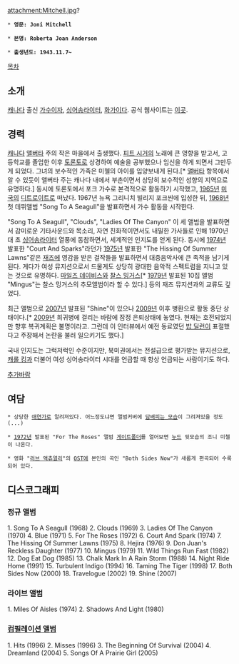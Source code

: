attachment:Mitchell.jpg?

 * '''영문: Joni Mitchell'''

 * '''본명: Roberta Joan Anderson'''

 * '''출생년도: 1943.11.7~'''

[[목차]]

== 소개 ==

[[캐나다]] 출신 [[가수]]이자, [[싱어송라이터]], [[화가]]이다. 공식 웹사이트는 [http://www.jonimitchell.com/ 이곳].

== 경력 ==
[[캐나다]] [[앨버타]] 주의 작은 마을에서 출생했다. [[피트 시거]]의 노래에 큰 영향을 받고서, 고등학교를 졸업한 이후 [[토론토]]로 상경하여 예술을 공부했으나 임신을 하게 되면서 그만두게 되었다. 그녀의 보수적인 가족은 미첼의 아이를 입양보내게 된다.[* [[앨버타]] 항목에서 알 수 있듯이 앨버타 주는 캐나다 내에서 부촌이면서 상당히 보수적인 성향의 지역으로 유명하다.] 동시에 토론토에서 포크 가수로 본격적으로 활동하기 시작했고, [[1965년]] [[미국]]의 [[디트로이트]]로 떠났다. 1967년 뉴욕 그리니치 빌리지 포크씬에 입성한 뒤, [[1968년]] 첫 데뷔앨범 "Song To A Seagull"을 발표하면서 가수 활동을 시작한다.

"Song To A Seagull", "Clouds", "Ladies Of The Canyon" 이 세 앨범을 발표하면서 감미로운 기타사운드와 목소리, 자연 친화적이면서도 내밀한 가사들로 인해 1970년대 초 [[싱어송라이터]] 열풍에 동참하면서, 세계적인 인지도를 얻게 된다. 동시에 [[1974년]] 발표한 "Court And Sparks"라던가 [[1975년]] 발표한 "The Hissing Of Summer Lawns"같은 [[재즈]]에 영감을 받은 걸작들을 발표하면서 대중음악사에 큰 족적을 남기게 된다. 게다가 여성 뮤지션으로서 드물게도 상당히 광대한 음악적 스펙트럼을 지니고 있는 것으로 유명하다. [[마일즈 데이비스]]와 [[찰스 밍거스]][* [[1979년]] 발표된 10집 앨범 "Mingus"는 찰스 밍거스의 추모앨범이라 할 수 있다.] 등의 재즈 뮤지션과의 교류도 깊었다.

최근 앨범으로 [[2007년]] 발표된 "Shine"이 있으나 [[2009년]] 이후 병환으로 활동 중단 상태이다.[* [[2009년]] 희귀병에 걸리는 바람에 잠정 은퇴상태에 놓였다. 현재는 호전되었지만 향후 복귀계획은 불명이라고. 그런데 이 인터뷰에서 예전 동료였던 [[밥 딜런]]이 표절했다고 주장해서 논란을 불러 일으키기도 했다.]

국내 인지도는 그럭저럭인 수준이지만, 북미권에서는 전설급으로 평가받는 뮤지션으로, [[캐롤 킹]]과 더불어 여성 싱어송라이터 시대를 언급할 때 항상 언급되는 사람이기도 하다.

[[추가바람]]
== 여담 ==

 * 상당한 [[애연가]]로 알려져있다. 어느정도냐면 앨범커버에 [http://ecx.images-amazon.com/images/I/51qsBqTMJoL.jpg 담배피는 모습]이 그려져있을 정도(...)

 * [[1972년]] 발표된 "For The Roses" 앨범 [http://drhguy2.files.wordpress.com/2014/02/jonue2.jpg 게이트폴더]를 열어보면 [[누드]] 뒷모습의 조니 미첼이 나온다.

 * 영화 "[[러브 액츄얼리]]"의 [[OST]]에 본인의 곡인 "Both Sides Now"가 새롭게 편곡되어 수록되어 있다.

== 디스코그래피 ==

=== 정규 앨범 ===

1. Song To A Seagull (1968)
2. Clouds (1969)
3. Ladies Of The Canyon (1970)
4. Blue (1971)
5. For The Roses (1972)
6. Court And Spark (1974)
7. The Hissing Of Summer Lawns (1975)
8. Hejira (1976)
9. Don Juan's Reckless Daughter (1977)
10. Mingus (1979)
11. Wild Things Run Fast (1982)
12. Dog Eat Dog (1985)
13. Chalk Mark In A Rain Storm (1988)
14. Night Ride Home (1991)
15. Turbulent Indigo (1994)
16. Taming The Tiger (1998)
17. Both Sides Now (2000)
18. Travelogue (2002)
19. Shine (2007)

=== 라이브 앨범 ===

1. Miles Of Aisles (1974)
2. Shadows And Light (1980)

=== [[컴필레이션 앨범]] ===

1. Hits (1996)
2. Misses (1996)
3. The Beginning Of Survival (2004)
4. Dreamland (2004)
5. Songs Of A Prairie Girl (2005)
